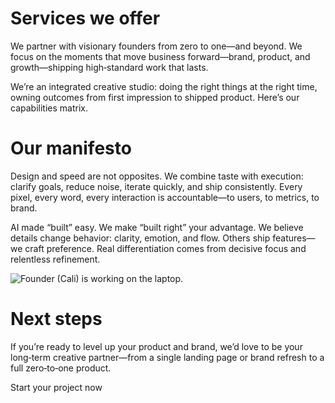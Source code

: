 
# Services we offer

We partner with visionary founders from zero to one—and beyond. We focus on the moments that move business forward—brand, product, and growth—shipping high‑standard work that lasts.

We’re an integrated creative studio: doing the right things at the right time, owning outcomes from first impression to shipped product. Here’s our capabilities matrix.

<Capabilities />

# Our manifesto

Design and speed are not opposites. We combine taste with execution: clarify goals, reduce noise, iterate quickly, and ship consistently. Every pixel, every word, every interaction is accountable—to users, to metrics, to brand.

AI made “built” easy. We make “built right” your advantage. We believe details change behavior: clarity, emotion, and flow. Others ship features—we craft preference. Real differentiation comes from decisive focus and relentless refinement.

<Image src={monoCali} alt="Founder (Cali) is working on the laptop." />

# Next steps

If you’re ready to level up your product and brand, we’d love to be your long‑term creative partner—from a single landing page or brand refresh to a full zero‑to‑one product.

<CTAButton href='/pricing'>Start your project now</CTAButton>
